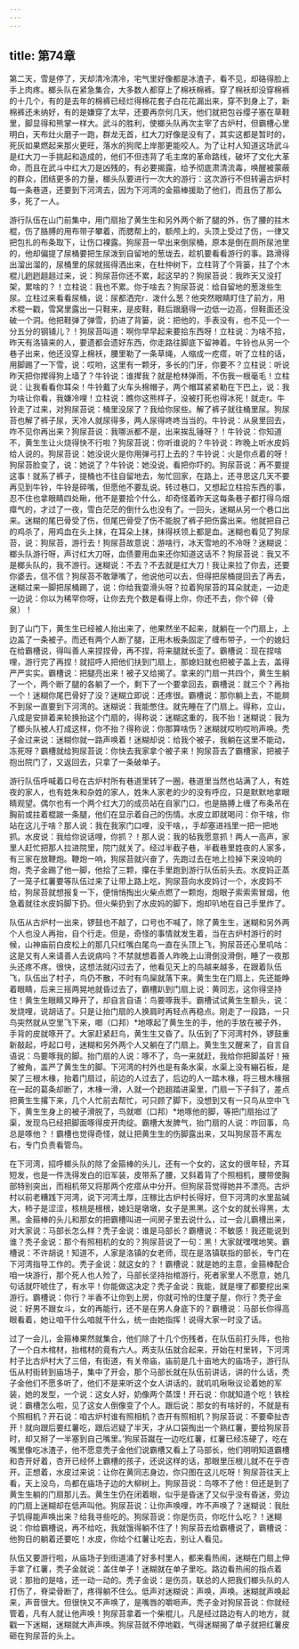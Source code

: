 ```yaml
---
---
---
```

title: 第74章
---






第二天，雪是停了，天却清冷清冷，宅气里好像都是冰渣子，看不见，却硌得脸上手上肉疼。榔头队在紧急集合，大多数人都穿上了棉袄棉裤。穿了棉袄却没穿棉裤的十几个，有的是去年的棉裤已经烂得棉花套子白花花漏出来，穿不到身上了，新棉裤还未纳好，有的是嫌穿了太早，还要再奈何几天，他们就把包谷缨子塞在草鞋里，脚显得和熊掌一样大。武斗的胜利，使榔头队再次主宰了古炉村，但霸槽心里明白，天布灶火磨子一跑，群龙无首，红大刀好像是没有了，其实这都是暂时的，死灰如果燃起来那火更旺，落水的狗爬上岸那更能咬人。为了让村人知道这场武斗是红大刀一手挑起和造成的，他们不但违背了毛主席的革命路线，破坏了文化大革命，而且在武斗中红大刀是凶残的，有必要揭露，给予彻底肃清流毒，唤醒被蒙蔽的群众，团结更多的力量，榔头队要进行一次大的游行：这次游行不但转遍古炉村每一条巷道，还要到下河湾去，因为下河湾的金箍棒援助了他们，而且伤了那么多，死了一人。

游行队伍在山门前集中，用门扇抬了黄生生和另外两个断了腿的外，伤了腰的拄木棍，伤了胳膊的用布带子攀着，而腮帮上的，额颅上的，头顶上受过了伤，一律又把包扎的布条取下，让伤口裸露。狗尿苔一早出来倒尿桶，原本是倒在厕所尿池里的，他却偏提了尿桶要把生尿泼到自留地的葱垅去，趁机要看看游行的事。路滑得出溜出溜的，尿桶里的尿就摇得洒出来，在杜仲树下，立柱背了个背篓，拄了个木棍儿趔趔趄趄过来，说：狗尿苔你还不累，起这早的？狗尿苔说：我昨天又没打架，累啥的？！立柱说：我也不累。你于啥去？狗尿苔说：给自留地的葱泼些生尿。立柱过来看看尿桶，说：尿都洒完r．泼什么葱？他突然眼睛盯住了前方，用术棍一戳，雪窝里露出一只鞋来，是皮鞋，鞋后跟磨得一边低一边高，但鞋面还没破一个洞。他把鞋弹了弹雪，扔进了背篓，说：把他的，手表没有，也不见一个一分五分的钢铺儿？！狗尿苔叫道：啊你早早起来要拾东西呀！立柱说：为啥不拾，昨天有洛镇来的人，要遗都会遗好东西，你走路往脚底下留神着。牛铃也从另一个巷子出来，他还没穿上棉袄，腰里勒了一条草绳，人缩成一疙瘩，听了立柱的话，用脚踢了一下雪，说：哎哟，这里有一颗牙，多长的门牙，你要不？立柱说：听说昨天把你撵得狗上墙了？牛铃说：谁撵我？就是枪林弹雨，不伤我一根毫毛！立柱说：让我看看你耳朵！牛铃戴了火车头棉帽子，两个帽耳紧紧勒在下巴上，说：我为啥让你看，我嫌冷哩！立柱说：瞧你这熊样子，没被打死也得冰死！就走r。牛铃走了过来，对狗尿苔说：桶里没尿了？我给你尿些。解了裤子就往桶里尿。狗尿苔也解了裤子尿，天冷人就尿得多，两人尿得咚咚当当的。牛铃说：从泉里回去，咋不见你再出来？狗尿苔说：我哪派都不是，出来挨乱锤呀？！牛铃说：你知道不，黄生生让火烧得快不行啦？狗尿苔说：你听谁说的？牛铃说：昨晚上听水皮妈给人说的。狗尿苔说：她没说火是你用弹弓打上去的？牛铃说：火是你点着的呀！狗尿苔脸变了，说：她说了？牛铃说：她没说，看把你吓的。狗尿苔说：再不要提这事！就系了裤子，提桶也不往自留地去，匆忙回家，在路上，还寻思这几天不要再见到牛铃，牛铃是碎嘴，但愿他不要乱说。转过巷口，又想起立柱拾东西的事，忍不住也拿眼睛四处瞅，他不是要拾个什么，却奇怪着昨天这每条巷子都打得乌烟瘴气的，才过了一夜，雪白茫茫的倒什么也没有了。一回头，迷糊从另一个巷口出来。迷糊的尾巴骨受了伤，但尾巴骨受了伤不能脱了裤子把伤露出来。他就把自己的鸡杀了，用鸡血在头上抹，在耳朵上抹，抹得袄领上都是血。迷糊也看见了狗尿苔，说：狗尿苔，游行去！狗尿苔故意说：游啥行，冰天雪地的不冷呀？迷糊说：榔头队游行呀，声讨红大刀呀，血债要用血来还你知道这话不？狗尿苔说：我又不是榔头队的，我不游行。迷糊说：不去？不去就是红大刀！我让来拉了你去，还要你婆去，信不信？狗尿苔不敢犟嘴了，他说他可以去，但得把尿桶提回去了再去，迷糊过来一脚把尿桶踢了，说：你给我耍滑头呀？拉着狗尿苔的耳朵就走，一边走一边说：你以为稀罕你呀，让你去充个数是看得上你，你还不去，你个碎（骨泉）！

到了山门下，黄生生已经被人抬出来了，他果然坐不起来，就躺在一个门扇上，上边盖了一条被子。而还有两个人断了腿，正用木板条固定了缠布带子，一个的媳妇在给霸槽说，得叫善人来捏捏骨，再不捏，将来腿就长歪了。霸槽说：现在捏啥哩，游行完了再捏！就招呼人把他们扶到门扇上，那媳妇就也把被子盖上去，盖得严严实实。霸槽说：把腿亮出来！被子又给揭了。拿来的门扇一共四个，黄生生躺了一个，两个断了腿的各躺了一个，剩下了一个要拿回去，霸槽说：就三个？再抬一个！迷糊你尾巴骨好了没？迷糊立即说：还疼很。霸槽说：那你躺上去，不能屙不到尿一直要到下河湾的。迷糊说：我能憋住。就先睡在了门扇上。得称，立山，八成是安排着来轮换抬这个门扇的，得称说：迷糊这重的，我不抬！迷糊说：我为了榔头队被人打成这样，你不抬？得称说：你那算啥伤？迷糊就哎哟哎哟声唤。秃子金过来说：迷糊你就一路声唤着！迷糊却说：给我个被子，我躺在这里不能动，冻死呀？霸槽就给狗尿苔说：你快去我家拿个被子来！狗尿苔去了霸槽家，把被子抱出院门了，又返回去，只拿了一条破单子。

游行队伍呼喊着口号在古炉村所有巷道里转了一圈，巷道里当然也站满了人，有姓夜的家人，也有姓朱和杂姓的家人，姓朱人家老的少的没有呼应，只是默默地拿眼睛观望。偶尔也有一个两个红大刀的成员站在自家门口，也是胳膊上缠了布条吊在胸前或拄着棍跛一条腿，他们在显示着自己的伤情。水皮立即就喝问：你干啥，你站在这儿于啥？那人说：我在我家门口哩，没干啥，，手却塞进裆里一把一把地抓。水皮说：我给你说话哩，你抓？！那人说：我的毡我愿意抓！两人一高声，家里人赶忙把那人拉进院里，院门就关了。经过半截子巷，半截巷里姓夜的人家多，有三家在放鞭炮。鞭炮一响，狗尿苔就兴奋了，先跑过去在地上捡掉下来没响的炮，秃子金踢了他一脚，他拾了三颗，攥在手里跑到游行队伍前头去。水皮妈正蒸了一笼子红薯要等队伍过来了让带上路上吃，狗尿苔向水皮妈讨一个，水皮妈不给，狗尿苔就想报复一下，便悄悄掏出火柴点燃了一颗炮，炮眼子索索索冒烟，他急着就往水皮妈脚下扔。但火柴扔到了水皮妈的脚下，炮却叭地在自己手里炸了。

队伍从古炉村一出来，锣鼓也不敲了，口号也不喊了，除了黄生生，迷糊和另外两个人也没人再抬，自个行走。但是，奇怪的事情就发生着，当在古炉村游行的时候，山神庙前白皮松上的那几只红嘴白尾鸟一直在头顶上飞，狗尿苔还心里叽咕：这是又有人来请善人去说病吗？不禁就想着善人昨晚上山滑倒没滑倒，睡了一夜那头还疼不疼。很快，这想法就闪过去了，他看见天上的鸟越来越多，在跟着队伍飞，队伍出了村子，鸟仍不散，不时有鸟屎就落下来。黄生生在门扇上，先还能睁着眼睛，后来三摇两晃地就昏过去了，霸槽趴到门扇上说：黄同志，这你得坚持住！黄生生眼睛又睁开了，却自言自语：鸟要啄我手。霸槽试试黄生生额头，说：发烧哩，说胡话了。只是让抬门扇的人换肩时再轻点再稳点。刚走了一段路，一只鸟突然就从空里飞下来，啷（口邦）*地啄起了黄生生的手，他的手放在被子外，手背的皮就啄开了。大家赶紧赶鸟，黄生生又昏了。队伍到了下河湾村外，锣鼓重新敲起，呼起口号，迷糊和另外两个人又躺在了门扇上。黄生生又醒来了，自言自语说：鸟要啄我的脚。抬门扇的人说：啄不了，鸟一来就赶，我给你把脚盖好！掖了被角，盖严了黄生生的脚。下河湾的村外也是有条水渠，水渠上没有繃石板，是架了三根木椽，抬着门扇过，前边的人过去了，后边的人一踏木椽，将三根木椽捆在一起的葛条却断了，木椽一滑，人就一个趔趄踏进渠里，门扇一下子斜了，差点把黄生生撂下来，几个人忙前去帮忙，可只顾了脚下，没想到又有一只鸟从空中飞下，黄生生身上的被子滑脱了，鸟就啷（口邦）*地啄他的脚，等把门扇抬过了渠，发现鸟已经把脚面啄得皮开肉绽。霸槽大发脾气，抬门扇的人说：咋回事，鸟总是啄他？！霸槽也觉得奇怪，就让把黄生生的伤脚露出来，又叫狗尿苔不离左右，专门负责看管鸟。

在下河湾，招呼榔头队的除了金箍棒的头儿，还有一个女的，这女的很年轻，齐耳短发，也是一件洗得发白的旧军装，皮带系了腰，又斜着背了个照相机，腰带使胸部特别突出，而相机带又将那两个疙瘩从中分开。但狗尿苔觉得她并不漂亮。古炉村以前老糟践下河湾，说下河湾土厚，庄稼比古炉村长得好，但下河湾的水里盐碱大，柿子是涩涩，核桃是根根，媳妇是墩墩，女子是黑黑。这个女的就长得黑，太黑。金箍棒的头儿和那女的把霸槽叫进一间房子里去说什么，过一会儿霸槽出来，对大家说：马部长怎么样？秃子金说：谁是马部长？霸槽说：不敏感！我还能说到谁？秃子金说：那个有照相机的女的？狗尿苔说了一句：黑！大家就嘿嘿地笑。霸槽说：不许胡说！知道不，人家是洛镇的女老师，现在是洛镇联指的部长，专门在下河湾指导工作的。秃子金说：就这女的？！霸槽说：就是她的主意，金箍棒配合咱一块游行，那个死人也人殓了，马部长坚持抬棺游行，死者家里人不愿意，她几句话就吓唬住了，有水平！你能做这决定？秃子金说：我能，就是埋了都要挖出来游行。霸槽说：你行？半香不让你到上房，你就可怜的住厦子屋，你行？秃子金说：好男不跟女斗，女的再能行，还不是在男人身底下的？霸槽说：马部长你得高眼看着，她让咱干什么咱就干什么，统一由她指挥！说得大家一时没了话。

过了一会儿，金箍棒果然就集合，他们除了十几个伤残者，在队伍前打头阵，也抬了一个白木棺材，抬棺材的竟有六人。两支队伍就合起来，开始在村里转，下河湾村子比古炉村大了三倍，有街道，有关帝庙，庙前是几十亩地大的庙场子，游行队伍从村街转到庙场子，集中了开会，那个马部长就在队伍前讲话，讲的什么话，秃子金他们不愿多听了，他们不是来听这个女人讲话的，就叽叽啾啾议论着她的军装，她的发型，一个说：这女人好，奶像两个蒸馍！开石说：你就知道个吃！铁栓说：霸槽怎么啦，见了这女人倒像变了个人。跟后说：那女的有啥好的，不就是有个照相机？开石说：咱古炉村谁有照相机？杏开有照相机？狗尿苔说：不要牵扯杏开！就向跟后要红薯吃，跟后迟疑了半天，才从口袋掏出一个熟红薯，要给狗尿苔时，却又掰了一半塞到自己嘴里。’狗尿苔蹴在一边吃红薯，红薯已经冻硬了，吃在嘴里像吃冰渣子，他不愿意秃子金他们说霸槽又看上了马部长，他们明明知道霸槽和杏开好着，杏开已经怀上霸槽的孩子，还说这样的话，那眼里压根儿就不在乎杏开。正想着，水皮过来说：让你在黄同志身边，你只图在这儿吃呀！狗尿苔往天上看，天上没鸟，鸟都在庙场子边的大柳树上。狗尿苔说：鸟啄不了他！但还是到了黄生生躺的门扇那儿去。黄生生仍在闭着眼，似乎是昏迷了又似乎没有昏迷，旁边的门扇上迷糊却在低声叫他。狗尿苔说：让你声唤哩，咋不声唤了？迷糊说：我肚子饥得能声唤出来？给我寻些吃的。狗尿苔说：你是伤员，你吃什么吃？！迷糊说：你给霸槽说，再不给吃，我就饿得躺不住了！狗尿苔去给霸槽说了，霸槽说：他狗日的躺着还要吃！水皮，你给个红薯让吃去，别让人看见。

队伍又要游行啦，从庙场子到街道涌了好多村里人，都来看热闹，迷糊在门扇上伸手拿了红薯，秃子金就说：盖住单子！迷糊就在单子里吃。路边看热闹的指点着说：那抬的是啥，还一动一动的。秃子金说：是伤员，联总的人把我们榔头队的人打伤了，脊梁骨断了，疼得躺不住么。低声对迷糊说：声唤，声唤。迷糊就声唤起来，声音很大。但很快又不声唤了，是嘴唇的嚼咂声。秃子金对狗尿苔说：你就经管着，凡有人就让他声唤！狗尿苔拿着一个柴棍儿，凡是经过路边有人的地方，就戳一下迷糊，迷糊就大声声唤。狗尿苔就不停地戳，气得迷糊揭了单子就把红薯皮砸在狗尿苔的头上。